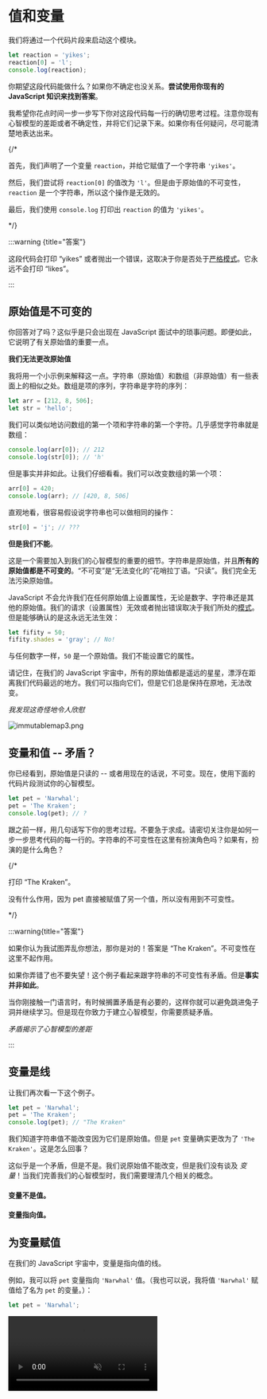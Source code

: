 # 值和变量

我们将通过一个代码片段来启动这个模块。

```js
let reaction = 'yikes';
reaction[0] = 'l';
console.log(reaction);
```

你期望这段代码能做什么？如果你不确定也没关系。**尝试使用你现有的JavaScript 知识来找到答案**。

我希望你花点时间一步一步写下你对这段代码每一行的确切思考过程。注意你现有心智模型的差距或者不确定性，并将它们记录下来。如果你有任何疑问，尽可能清楚地表达出来。

{/* 

首先，我们声明了一个变量 `reaction`，并给它赋值了一个字符串 `'yikes'`。

然后，我们尝试将 `reaction[0]` 的值改为 `'l'`。但是由于原始值的不可变性，`reaction` 是一个字符串，所以这个操作是无效的。

最后，我们使用 `console.log` 打印出 `reaction` 的值为 `'yikes'`。

*/}

:::warning {title="答案"}

这段代码会打印 “yikes” 或者抛出一个错误，这取决于你是否处于[严格模式](https://developer.mozilla.org/en-US/docs/Web/JavaScript/Reference/Strict_mode)。它永远不会打印 “likes”。

:::

## 原始值是不可变的

你回答对了吗？这似乎是只会出现在 JavaScript 面试中的琐事问题。即便如此，它说明了有关原始值的重要一点。

**我们无法更改原始值**

我将用一个小示例来解释这一点。字符串（原始值）和数组（非原始值）有一些表面上的相似之处。数组是项的序列，字符串是字符的序列：

```js
let arr = [212, 8, 506];
let str = 'hello';
```

我们可以类似地访问数组的第一个项和字符串的第一个字符。几乎感觉字符串就是数组：

```js
console.log(arr[0]); // 212
console.log(str[0]); // 'h'
```

但是事实并非如此。让我们仔细看看。我们可以改变数组的第一个项：

```js
arr[0] = 420;
console.log(arr); // [420, 8, 506]
```

直观地看，很容易假设说字符串也可以做相同的操作：

```js
str[0] = 'j'; // ???
```

**但是我们不能**。

这是一个需要加入到我们的心智模型的重要的细节。字符串是原始值，并且**所有的原始值都是不可变的**。“不可变”是“无法变化的”花哨拉丁语。“只读”。我们完全无法污染原始值。

JavaScript 不会允许我们在任何原始值上设置属性，无论是数字、字符串还是其他的原始值。我们的请求（设置属性）无效或者抛出错误取决于我们所处的[模式](https://developer.mozilla.org/en-US/docs/Web/JavaScript/Reference/Strict_mode)。但是能够确认的是这永远无法生效：

```js
let fifity = 50;
fifity.shades = 'gray'; // No!
```

与任何数字一样，`50` 是一个原始值。我们不能设置它的属性。

请记住，在我们的 JavaScript 宇宙中，所有的原始值都是遥远的星星，漂浮在距离我们代码最远的地方。我们可以指向它们，但是它们总是保持在原地，无法改变。

_我发现这奇怪地令人欣慰_

![immutablemap3.png](/immutablemap3.png)

## 变量和值 -- 矛盾？

你已经看到，原始值是只读的 -- 或者用现在的话说，不可变。现在，使用下面的代码片段测试你的心智模型。

```js
let pet = 'Narwhal';
pet = 'The Kraken';
console.log(pet); // ?
```

跟之前一样，用几句话写下你的思考过程。不要急于求成。请密切关注你是如何一步一步思考代码的每一行的。字符串的不可变性在这里有扮演角色吗？如果有，扮演的是什么角色？

{/* 

打印 “The Kraken”。

没有什么作用，因为 pet 直接被赋值了另一个值，所以没有用到不可变性。

*/}

:::warning{title="答案"}

如果你认为我试图弄乱你想法，那你是对的！答案是 “The Kraken”。不可变性在这里不起作用。

如果你弄错了也不要失望！这个例子看起来跟字符串的不可变性有矛盾。但是**事实并非如此**。

当你刚接触一门语言时，有时候搁置矛盾是有必要的，这样你就可以避免跳进兔子洞并继续学习。但是现在你致力于建立心智模型，你需要质疑矛盾。

_矛盾揭示了心智模型的差距_

:::

## 变量是线

让我们再次看一下这个例子。

```js
let pet = 'Narwhal';
pet = 'The Kraken';
console.log(pet); // "The Kraken"
```

我们知道字符串值不能改变因为它们是原始值。但是 `pet` 变量确实更改为了 `'The Kraken'`。这是怎么回事？

这似乎是一个矛盾，但是不是。我们说原始值不能改变，但是我们没有谈及 _变量_！当我们完善我们的心智模型时，我们需要理清几个相关的概念。

#### 变量不是值。

#### 变量指向值。

## 为变量赋值

在我们的 JavaScript 宇宙中，变量是指向值的线。

例如，我可以将 `pet` 变量指向 `'Narwhal'` 值。（我也可以说，我将值 `'Narwhal'` 赋值给了名为 `pet` 的变量。）：

```js
let pet = 'Narwhal';
```

<video src="/Assigning-Narwhal-value-to-the-pet.webm" autoPlay loop muted controls />

我在这里所做的只是指示 JavaScript 将左侧的变量（`pet`），或者说是“线”，指向右侧的值（`'Narwhal'`）。除非我稍后重新分配它，否则它将一直指向该值。

## 分配规则

当我们想要使用 `=` 赋值运算符时，有两个规则：

1. **赋值的左侧必须是“线” -- 比如 `pet` 变量**。记住左侧不能是值。（尝试在控制面板中使用下面的示例）：

```js
2000 = 'leagues under the sea'; // 不行！
'war' = 'peace'; // 不行！
```

2. **赋值的右侧必须是表达式，它的结果总是值**。我们的表达式有时候很简单，比如 `2` 或者 `hello`。也可以是更加复杂的表达式 -- 例如：

```js
pet = count + ' Delmations';
```

这里，`count + ' Delmations'` 是一个表达式 -- 给 JavaScript 的问题。JavaScript 会用一个值回答（例如，`101 Delmations`）。从现在开始，`pet` 变量的”线“将指向那个特定的值。

:::warning{title="趣闻"}

如果右侧必须是一个表达式，是否意味着代码中这样的简单事物 -- 像 `2` 这样的数字或者像 `'The Kraken'` 这样的字符串 -- 也是表达式？是的！这样的表达式被称为字面量 -- 因为我们能在字面上直接写出它们作为结果的值。

:::

## 读取变量的值

我还可以读取变量的值 -- 例如，打印它：

```js
console.log(pet);
```

这并不奇怪。

但是请注意，我们传递给 `console.log` 的不是 `pet` 变量。我们可以这样通俗地说，但是我们不能真的传递变量给函数。我们传递的是 `pet` 变量当时的值。这是如何工作的？

事实证明，像 `pet` 这样的变量名称也可以用作表达式！当我们写下 `pet` 时，可以看作是我们像 JavaScript 提出一个问题：“`pet` 当前的值什么？”。为了回答这个问题，JavaScript 会找到 `pet` 线，并给我们返回”线“的尾端的值。

所以同一个表达式会在不同的时候给我们不同的值！

## 挑剔

谁会在乎你说的是”传递一个变量“还是”传递一个值“呢？这种差异是不可救药的迂腐吗？我绝对不鼓励打断你的同事来纠正他们。那会浪费大家的时间。

但是你需要清楚地知道你可以利用你脑海里的每个 JavaScript 概念做什么。你不能在自行车上滑冰。你不能驾驶一个鳄梨。你不能对着蚊子唱歌。当然你也不能传递变量 -- 至少在 JavaScript 中不能。

下面是一个小示例，说明为什么这些细节如此重要。

```js
function double(x) {
    x = x * 2;
}

let money = 10;
double(money);
console.log(money); // ?
```

如果我们认为 `double(money)` 是在传递变量，我们可能会期望 `x = x * 2` 会使 `money` 变量增加一倍。但是它没有。为什么？

但那是不对的：`double(money)` 的意思是 “找到 `money` 的值，并将其传递给 `double` 函数”。所以 `money` 仍然指向 `10`。真是个骗局！

你脑海中有哪些不同的 JavaScript 概念？它们如何相互关联，我们如何通过代码与它们交互？

写下你最常使用的简短列表。

## 把它们放在一起

现在然我们回顾一个[心智模型](/guide/mental-models)的第一个示例：

```js
let x = 10;
let y = x;
x = 0;
```

<video src="/let-x-10.webm" autoPlay loop muted controls />

第一行没什么用：

- 声明一个名为 `x` 的变量。
  - 绘制 `x` 变量的”线“。
- 将 `10` 分配给 `x`。
  - **`x` 线指向 `10`**

<video src="/let-y-x.webm" autoPlay loop muted controls />

第二行很短，但它做了很多事情：

- 声明一个名为 `y` 的变量。
  - 绘制 `y` 变量的”线“。
- 将 `x` 的值分配给 `y`。
  - 计算表达式：`x`。
    - 我们想要回答的“问题”是 `x`。
    - **沿着 `x` 线 -- 答案是值 `10`**
  - `x` 表达式的结果是 `10`。
  - 因此，将值 `10` 分配给 `y`。
  - **`y` 线指向 `10`**

最后，我们进入第三行：

<video src="/x-0.webm" autoPlay loop muted controls />

- 将值 `0` 分配给 `x`。
  - **`x` 线指向 `0`**

**请注意，`y = x` 并不意味着 `y` 指向 `x`。我们不能将变量指向彼此！变量永远指向值**。当我们看见一个赋值时，可以认为是我们“询问”右侧的值，并将左侧的线指向该值。

我在心智模型中提及将变量视作盒子是很常见的。但是我们构建的宇宙不会有任何盒子。**只有线**。

这可能看起来有点烦人，但是使用线可以更加容易地解释许多其他概念，比如说严格相等、对象标识和突变。我们将坚持使用线，所以你最好现在就开始习惯它们！

_我们的宇宙到处都是线_。

## 回顾

- **原始值是不可变的**。它们是我们 JavaScript 宇宙的永久组成部分 -- 我们不能创建、销毁或者改变它们。例如，我们不能设置一个字符串的属性，因为它是一个原始值。数组不是原始值，所以我们可以设置它们的属性。
- **变量不是值**。每个变量指向一个特定的值。我们可以使用 `=` 赋值运算改变变量的指向。
- **变量像线**。“线”不是 JavaScript 概念 -- 但是它有助于我们想象变量是如何指向值的。当我们进行赋值时，左侧总是有线，右侧总是有表达式（产生值）。
- **注意矛盾**。如果你学习的两件事貌似相互矛盾，请不要气馁。通常，这说明下面潜伏着更深层次的真相。
- **语言很重要**。我们正在构建一个心智模型，以便我们有信心弄清楚在我们的宇宙中哪些可以发生，哪些不能发生。我们可能会以随意的方式谈论这些想法（吹毛求疵通常适得其反），但是我们对术语背后的含义的理解需要准确。
